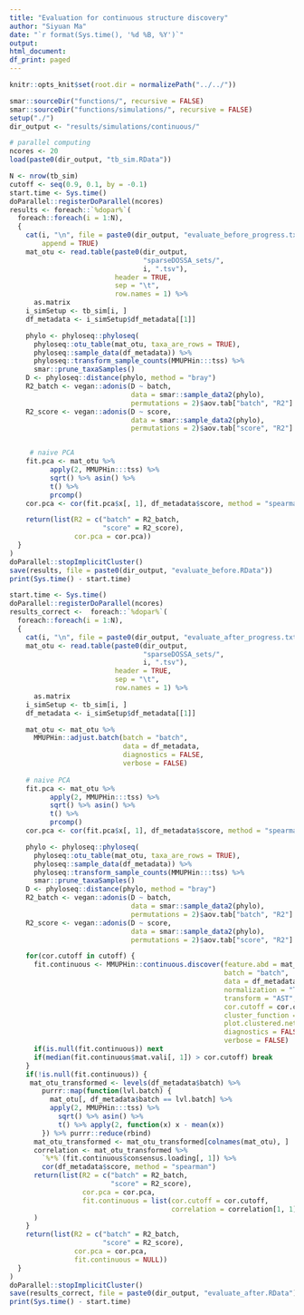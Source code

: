 ```yaml
---
title: "Evaluation for continuous structure discovery"
author: "Siyuan Ma"
date: "`r format(Sys.time(), '%d %B, %Y')`"
output:
html_document:
df_print: paged
---
```

```r
knitr::opts_knit$set(root.dir = normalizePath("../../"))
```
```r
smar::sourceDir("functions/", recursive = FALSE)
smar::sourceDir("functions/simulations/", recursive = FALSE)
setup("./")
dir_output <- "results/simulations/continuous/"
```

```r
# parallel computing
ncores <- 20
load(paste0(dir_output, "tb_sim.RData"))
```

```r
N <- nrow(tb_sim)
cutoff <- seq(0.9, 0.1, by = -0.1)
start.time <- Sys.time()
doParallel::registerDoParallel(ncores)
results <- foreach::`%dopar%`(
  foreach::foreach(i = 1:N),
  {
    cat(i, "\n", file = paste0(dir_output, "evaluate_before_progress.txt"),
        append = TRUE)
    mat_otu <- read.table(paste0(dir_output,
                                 "sparseDOSSA_sets/",
                                 i, ".tsv"),
                          header = TRUE,
                          sep = "\t",
                          row.names = 1) %>%
      as.matrix
    i_simSetup <- tb_sim[i, ]
    df_metadata <- i_simSetup$df_metadata[[1]]

    phylo <- phyloseq::phyloseq(
      phyloseq::otu_table(mat_otu, taxa_are_rows = TRUE),
      phyloseq::sample_data(df_metadata)) %>%
      phyloseq::transform_sample_counts(MMUPHin:::tss) %>%
      smar::prune_taxaSamples()
    D <- phyloseq::distance(phylo, method = "bray")
    R2_batch <- vegan::adonis(D ~ batch,
                              data = smar::sample_data2(phylo),
                              permutations = 2)$aov.tab["batch", "R2"]
    R2_score <- vegan::adonis(D ~ score,
                              data = smar::sample_data2(phylo),
                              permutations = 2)$aov.tab["score", "R2"]


     # naive PCA
    fit.pca <- mat_otu %>%
          apply(2, MMUPHin:::tss) %>%
          sqrt() %>% asin() %>%
          t() %>%
          prcomp()
    cor.pca <- cor(fit.pca$x[, 1], df_metadata$score, method = "spearman")

    return(list(R2 = c("batch" = R2_batch,
                       "score" = R2_score),
                cor.pca = cor.pca))
  }
)
doParallel::stopImplicitCluster()
save(results, file = paste0(dir_output, "evaluate_before.RData"))
print(Sys.time() - start.time)
```

```r
start.time <- Sys.time()
doParallel::registerDoParallel(ncores)
results_correct <-  foreach::`%dopar%`(
  foreach::foreach(i = 1:N),
  {
    cat(i, "\n", file = paste0(dir_output, "evaluate_after_progress.txt"), append = TRUE)
    mat_otu <- read.table(paste0(dir_output,
                                 "sparseDOSSA_sets/",
                                 i, ".tsv"),
                          header = TRUE,
                          sep = "\t",
                          row.names = 1) %>%
      as.matrix
    i_simSetup <- tb_sim[i, ]
    df_metadata <- i_simSetup$df_metadata[[1]]

    mat_otu <- mat_otu %>%
      MMUPHin::adjust.batch(batch = "batch",
                            data = df_metadata,
                            diagnostics = FALSE,
                            verbose = FALSE)
    
    # naive PCA
    fit.pca <- mat_otu %>% 
          apply(2, MMUPHin:::tss) %>% 
          sqrt() %>% asin() %>% 
          t() %>% 
          prcomp() 
    cor.pca <- cor(fit.pca$x[, 1], df_metadata$score, method = "spearman")

    phylo <- phyloseq::phyloseq(
      phyloseq::otu_table(mat_otu, taxa_are_rows = TRUE),
      phyloseq::sample_data(df_metadata)) %>%
      phyloseq::transform_sample_counts(MMUPHin:::tss) %>%
      smar::prune_taxaSamples()
    D <- phyloseq::distance(phylo, method = "bray")
    R2_batch <- vegan::adonis(D ~ batch,
                              data = smar::sample_data2(phylo),
                              permutations = 2)$aov.tab["batch", "R2"]
    R2_score <- vegan::adonis(D ~ score,
                              data = smar::sample_data2(phylo),
                              permutations = 2)$aov.tab["score", "R2"]

    for(cor.cutoff in cutoff) {
      fit.continuous <- MMUPHin::continuous.discover(feature.abd = mat_otu,
                                                     batch = "batch",
                                                     data = df_metadata,
                                                     normalization = "TSS",
                                                     transform = "AST",
                                                     cor.cutoff = cor.cutoff,
                                                     cluster_function = igraph::cluster_fast_greedy,
                                                     plot.clustered.network = FALSE,
                                                     diagnostics = FALSE,
                                                     verbose = FALSE)
      if(is.null(fit.continuous)) next
      if(median(fit.continuous$mat.vali[, 1]) > cor.cutoff) break
    }
    if(!is.null(fit.continuous)) {
     mat_otu_transformed <- levels(df_metadata$batch) %>% 
        purrr::map(function(lvl.batch) {
          mat_otu[, df_metadata$batch == lvl.batch] %>% 
          apply(2, MMUPHin:::tss) %>% 
            sqrt() %>% asin() %>% 
            t() %>% apply(2, function(x) x - mean(x))
        }) %>% purrr::reduce(rbind)
      mat_otu_transformed <- mat_otu_transformed[colnames(mat_otu), ]
      correlation <- mat_otu_transformed %>% 
        `%*%`(fit.continuous$consensus.loading[, 1]) %>% 
        cor(df_metadata$score, method = "spearman")
      return(list(R2 = c("batch" = R2_batch,
                         "score" = R2_score),
                  cor.pca = cor.pca,
                  fit.continuous = list(cor.cutoff = cor.cutoff,
                                        correlation = correlation[1, 1]))
      )
    }
    return(list(R2 = c("batch" = R2_batch,
                       "score" = R2_score),
                cor.pca = cor.pca,
                fit.continuous = NULL))
  }
)
doParallel::stopImplicitCluster()
save(results_correct, file = paste0(dir_output, "evaluate_after.RData"))
print(Sys.time() - start.time)
```

